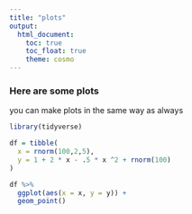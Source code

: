 ```yaml
---
title: "plots"
output: 
  html_document:
    toc: true
    toc_float: true
    theme: cosmo
---
```


### Here are some plots

you can make plots in the same way as always

```r
library(tidyverse)

df = tibble(
  x = rnorm(100,2,5), 
  y = 1 + 2 * x - .5 * x ^2 + rnorm(100)
)

df %>% 
  ggplot(aes(x = x, y = y)) +
  geom_point()

```

